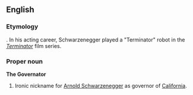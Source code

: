 ==English==

===Etymology===
{{blend|governor|Terminator}}. In his acting career, Schwarzenegger played a "Terminator" robot in the ''[[w:The Terminator|Terminator]]'' film series.

===Proper noun===
'''The Governator'''

# Ironic nickname for [[w:Arnold Schwarzenegger|Arnold Schwarzenegger]] as governor of [[California]].